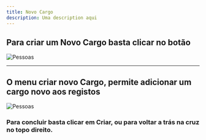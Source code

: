 ```yaml
---
title: Novo Cargo
description: Uma description aqui
---
```


## Para criar um Novo Cargo basta clicar no botão

![Pessoas](./images/botao-novo-cargo.png "Pessoas")

---

## O menu criar novo Cargo, permite adicionar um cargo novo aos registos

![Pessoas](./images/menu-novo-cargo.png "Pessoas")

### Para concluir basta clicar em **Criar**, ou para voltar a trás na cruz no topo direito.
